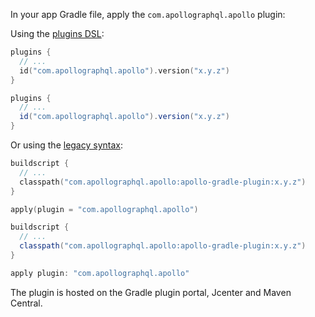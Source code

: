 
In your app Gradle file, apply the `com.apollographql.apollo` plugin:

Using the [plugins DSL](https://docs.gradle.org/current/userguide/plugins.html#sec:plugins_block):

<MultiCodeBlock>

```kotlin
plugins {
  // ...
  id("com.apollographql.apollo").version("x.y.z")
}
```

```groovy
plugins {
  // ...
  id("com.apollographql.apollo").version("x.y.z")
}
```

</MultiCodeBlock>

Or using the [legacy syntax](https://docs.gradle.org/current/userguide/plugins.html#sec:old_plugin_application):

<MultiCodeBlock>

```kotlin
buildscript {
  // ...
  classpath("com.apollographql.apollo:apollo-gradle-plugin:x.y.z")
}

apply(plugin = "com.apollographql.apollo")
```

```groovy
buildscript {
  // ...
  classpath("com.apollographql.apollo:apollo-gradle-plugin:x.y.z")
}

apply plugin: "com.apollographql.apollo"
```

</MultiCodeBlock>

The plugin is hosted on the Gradle plugin portal, Jcenter and Maven Central.
